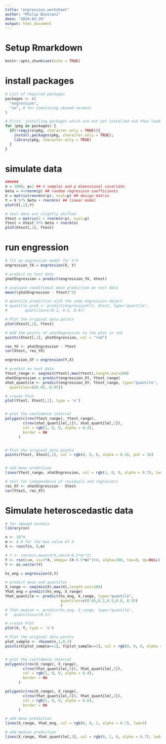 ```yaml
---
title: "engression_worksheet"
author: "Philip Boustani"
date: "2024-03-24"
output: html_document
---
```


# Setup Rmarkdown

```r
knitr::opts_chunk$set(echo = TRUE)
```

# install packages

```r
# List of required packages
packages <- c(
  "engression",
  "sn", # for simulating skewed normals
)

# First, installing packages which are not yet installed and then loading all of them
for (pkg in packages) {
  if(!require(pkg, character.only = TRUE)){
    install.packages(pkg, character.only = TRUE);
    library(pkg, character.only = TRUE)
  }
}
```

# simulate data

```r
######
n = 1000; p=1 ## n samples and p dimensional covariate 
beta = 4+rnorm(p) ## random regression coefficients 
X = matrix(rnorm(n*p), ncol=p) ## design matrix 
Y = X %*% beta + rnorm(n) ## linear model
plot(X[,1],Y)
```

```r
# test data are slightly shifted
Xtest = matrix(1 + rnorm(n*p), ncol=p)
Ytest = Xtest %*% beta + rnorm(n)
plot(Xtest[,1], Ytest)
```

# run engression

```r
# fit an engression model for Y~X
engression_YX = engression(X, Y) 

# predict on test data 
yhatEngression = predict(engression_YX, Xtest) 

# evaluate conditional mean prediction on test data
mean((yhatEngression - Ytest)^2) 

# quantile prediction with the same engression object 
# quantile_pred <- predict(engressionFit, Xtest, type="quantile", 
#        quantiles=c(0.1, 0.5, 0.9))
```

```r
# Plot the original data points
plot(Xtest[,1], Ytest)

# Add the points of yhatRegression to the plot in red
points(Xtest[,1], yhatEngression, col = "red")
```

```r
res_YX <- yhatEngression - Ytest
cor(Xtest, res_YX)
```

```r
engression_XY = engression(Y,X)
```

```r
# predict on test data 
Ytest_range <- seq(min(Ytest),max(Ytest),length.out=200)
xhatEngression = predict(engression_XY, Ytest_range)
xhat_quantile <- predict(engression_XY, Ytest_range, type="quantile", 
  quantiles=c(0.05, 0.95))
```

```r
# create Plot 
plot(Ytest, Xtest[,1], type = 'n')


# plot the confidence interval 
polygon(c(rev(Ytest_range), Ytest_range), 
        c(rev(xhat_quantile[,2]), xhat_quantile[,1]), 
        col = rgb(1, 0, 0, alpha = 0.4), 
        border = NA
      )


# Plot the original data points
points(Ytest, Xtest[,1], col = rgb(0, 0, 0, alpha = 0.4), pch = 16)


# add mean preditcion
lines(Ytest_range, xhatEngression, col = rgb(1, 0, 0, alpha = 0.7), lwd=3)

```

```r
# test for independence of residuals and regressors
res_XY <- xhatEngression - Xtest
cor(Ytest, res_XY)
```



# Simulate heteroscedastic data

```r
# for skewed normals
library(sn)
```


```r
n <- 10^4
m <- 4 # for the max value of X 
X <- runif(n, 0,m)

# Y <- rnorm(n,mean=3*X,sd=(X-0.5*m)^2)
Y <- rsn(n=n, xi=3*X, omega=-(X-0.5*m)^2+4, alpha=100, tau=0, dp=NULL)
Y <- as.vector(Y)

hs_eng = engression(X,Y)
```


```r
# predict mean and quantiles 
X_range <- seq(min(X),max(X),length.out=200)
Yhat_eng = predict(hs_eng, X_range)
Yhat_quantile <- predict(hs_eng, X_range, type="quantile", 
                         quantiles=c(0.05,0.2,0.5,0.8, 0.95)
                         )
# Yhat_median <- predict(hs_eng, X_range, type="quantile", 
#   quantiles=c(0.5))
```


```r
# create Plot 
plot(X, Y, type = 'n')

# Plot the original data points
plot_sample <- rbinom(n,1,0.2)
points(X[plot_sample==1], Y[plot_sample==1], col = rgb(0, 0, 0, alpha = 0.4), pch = 16)


# plot the confidence interval 
polygon(c(rev(X_range), X_range), 
        c(rev(Yhat_quantile[,5]), Yhat_quantile[,1]), 
        col = rgb(1, 0, 0, alpha = 0.4), 
        border = NA
      )

polygon(c(rev(X_range), X_range), 
        c(rev(Yhat_quantile[,4]), Yhat_quantile[,2]), 
        col = rgb(1, 0, 0, alpha = 0.6), 
        border = NA
      )

# add mean prediction
lines(X_range, Yhat_eng, col = rgb(0, 0, 1, alpha = 0.7), lwd=3)

# add median prediction
lines(X_range, Yhat_quantile[,3], col = rgb(0, 1, 0, alpha = 0.7), lwd=3)
```











